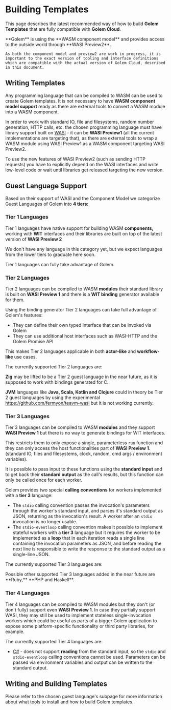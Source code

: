 
# Building Templates

This page describes the latest recommended way of how to build **Golem Templates** that are fully compatible with **Golem Cloud**.

<Callout>
    **Golem** is using the **WASM component model** and provides access to the outside world through **WASI Preview2**.

    As both the component model and preview2 are work in progress, it is important to the exact version of tooling and interface definitions which are compatible with the actual version of Golem Cloud, described in this document.

</Callout>

## Writing Templates

Any programming language that can be compiled to WASM can be used to create Golem templates. It is not necessary to have **WASM component model support** ready as there are external tools to convert a WASM module into a WASM component.

In order to work with standard IO, file and filesystems, random number generation, HTTP calls, etc. the chosen programming language must have library support built on [WASI](https://wasi.dev) - it can be **WASI Preview1** (all the current implementations are targeting that), as there are external tools to wrap a WASM module using WASI Preview1 as a WASM component targeting WASI Preview2.

To use the new features of WASI Preview2 (such as sending HTTP requests) you have to explicitly depend on the WASI interfaces and write low-level code or wait until libraries get released targeting the new version.

## Guest Language Support

Based on their support of WASI and the Component Model we categorize Guest Languages of Golem into **4 tiers:**

### Tier 1 Languages

Tier 1 languages have native support for building WASM **components,** working with **WIT** interfaces and their libraries are built on top of the latest version of **WASI Preview 2**

We don't have any language in this category yet, but we expect languages from the lower tiers to graduate here soon.

Tier 1 languages can fully take advantage of Golem.

### Tier 2 Languages

Tier 2 languages can be compiled to WASM **modules** their standard library is built on **WASI Preview 1** and there is a **WIT binding** generator available for them.

Using the binding generator Tier 2 languages can take full advantage of Golem's features:

- They can define their own typed interface that can be invoked via Golem
- They can use additional host interfaces such as WASI-HTTP and the Golem Promise API

This makes Tier 2 languages applicable in both **actor-like** and **workflow-like** use cases.

The currently supported Tier 2 languages are:

<Cards>
  <Card title="Rust" href="/docs/building-templates/tier-2/rust" />
  <Card title="Go" href="/docs/building-templates/tier-2/go" />
  <Card title="C" href="/docs/building-templates/tier-2/c" />
  <Card title="Python" href="/docs/building-templates/tier-2/python" />
  <Card title="Javascript" href="/docs/building-templates/tier-2/javascript" />
</Cards>

<Callout>

**Zig** may be lifted to be a Tier 2 guest language in the near future, as it is supposed to work with bindings generated for C.

**JVM** languages like **Java, Scala, Kotlin and Clojure** could in theory be Tier 2 guest languages by using the experimental https://github.com/fermyon/teavm-wasi but it is not working currently.

</Callout>

### Tier 3 Languages

Tier 3 languages can be compiled to WASM **modules** and they support **WASI Preview 1** but there is no way to generate bindings for WIT interfaces.

This restricts them to only expose a single, parameterless `run` function and they can only access the host functionalities part of **WASI Preview 1**. (standard IO, files and filesystems, clock, random, cmd args / environment variables).

It is possible to pass input to these functions using the **standard input** and to get back their **standard output** as the call's results, but this function can only be called once for each worker.

Golem provides two special **calling conventions** for workers implemented with a **tier 3** language:

- The `stdio` calling convention passes the invocation's parameters through the worker's standard input, and parses it's standard output as JSON, returning as the invocation's result. A worker after an `stdio` invocation is no longer usable.
- The `stdio-eventloop` calling convention makes it possible to implement stateful workers with a **tier 3** language but it requires the worker to be implemented as a **loop** that in each iteration reads a single line containing the invocation parameters as JSON, and before reading the next line is responsible to write the response to the standard output as a single-line JSON.

The currently supported Tier 3 languages are:

<Cards>
  <Card title="Swift" href="/docs/building-templates/tier-3/swift" />
  <Card title="Zig" href="/docs/building-templates/tier-3/zig" />
  <Card title="Grain" href="/docs/building-templates/tier-3/grain" />
</Cards>

<Callout>
Possible other supported Tier 3 languages added in the near future are **Ruby,** **PHP and Haskell**.

</Callout>

### Tier 4 Languages

Tier 4 languages can be compiled to WASM modules but they don't (or don't fully) support even **WASI Preview 1**. In case they partially support WASI, they may still be used to implement stateless single-invocation workers which could be useful as parts of a bigger Golem application to expose some platform-specific functionality or third party libraries, for example.

The currently supported Tier 4 languages are:

- [C#](/docs/building-templates/tier-4/c-sharp) - does not support **reading** from the standard input, so the `stdio` and `stdio-eventloop` calling conventions cannot be used. Parameters can be passed via environment variables and output can be written to the standard output.

## Writing and Building Templates

Please refer to the chosen guest language's subpage for more information about what tools to install and how to build Golem templates.
